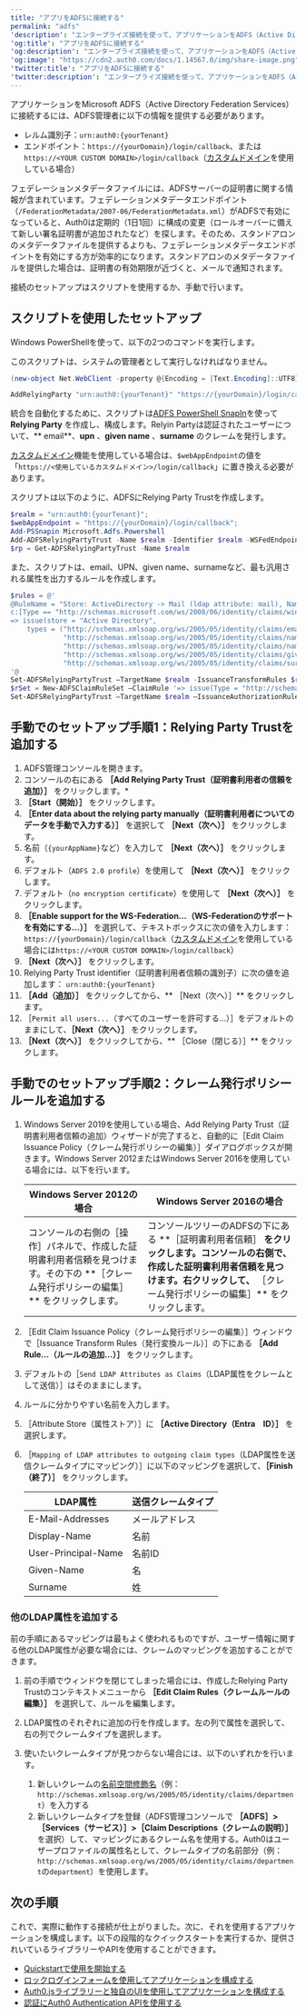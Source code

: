 ```yaml
---
title: "アプリをADFSに接続する"
permalink: "adfs"
'description': "エンタープライズ接続を使って、アプリケーションをADFS（Active Directory Federation Services）に接続する方法について説明します。"
'og:title': "アプリをADFSに接続する"
'og:description': "エンタープライズ接続を使って、アプリケーションをADFS（Active Directory Federation Services）に接続する方法について説明します。"
'og:image': "https://cdn2.auth0.com/docs/1.14567.0/img/share-image.png"
'twitter:title': "アプリをADFSに接続する"
'twitter:description': "エンタープライズ接続を使って、アプリケーションをADFS（Active Directory Federation Services）に接続する方法について説明します。"
---
```


アプリケーションをMicrosoft ADFS（Active Directory Federation Services）に接続するには、ADFS管理者に以下の情報を提供する必要があります。

* レルム識別子：`urn:auth0:{yourTenant}`
* エンドポイント：`https://{yourDomain}/login/callback`、または`https://<YOUR CUSTOM DOMAIN>/login/callback`（[カスタムドメイン](/docs/ja-jp/customize/custom-domains)を使用している場合）

<Card title="フェデレーションメタデータ">

フェデレーションメタデータファイルには、ADFSサーバーの証明書に関する情報が含まれています。フェデレーションメタデータエンドポイント（`/FederationMetadata/2007-06/FederationMetadata.xml`）がADFSで有効になっていると、Auth0は定期的（1日1回）に構成の変更（ロールオーバーに備えて新しい署名証明書が追加されたなど）を探します。そのため、スタンドアロンのメタデータファイルを提供するよりも、フェデレーションメタデータエンドポイントを有効にする方が効率的になります。スタンドアロンのメタデータファイルを提供した場合は、証明書の有効期限が近づくと、メールで通知されます。

</Card>

接続のセットアップはスクリプトを使用するか、手動で行います。

## スクリプトを使用したセットアップ

Windows PowerShellを使って、以下の2つのコマンドを実行します。

<Callout icon="file-lines" color="#0EA5E9" iconType="regular">

このスクリプトは、システムの管理者として実行しなければなりません。

</Callout>

```powershell lines
(new-object Net.WebClient -property @{Encoding = [Text.Encoding]::UTF8}).DownloadString("https://raw.github.com/auth0/adfs-auth0/master/adfs.ps1") | iex
```

```powershell lines
AddRelyingParty "urn:auth0:{yourTenant}" "https://{yourDomain}/login/callback"
```

統合を自動化するために、スクリプトは[ADFS PowerShell SnapIn](http://technet.microsoft.com/en-us/library/adfs2-powershell-basics.aspx)を使って **<Tooltip data-tooltip-id="react-containers-DefinitionTooltip-0" href="/docs/ja-jp/glossary?term=relying-party" tip="証明書利用者: ユーザーを認証するためにサードパーティーのIDプロバイダーに依存するエンティティ（サービスやアプリケーションなど）。" cta="用語集の表示">Relying Party</Tooltip>** を作成し、構成します。Relyin Partyは認証されたユーザーについて、** email**、**upn** 、**given name** 、**surname** のクレームを発行します。

<Callout icon="file-lines" color="#0EA5E9" iconType="regular">

[カスタムドメイン](/docs/ja-jp/customize/custom-domains)機能を使用している場合は、`$webAppEndpoint`の値を「`https://<使用しているカスタムドメイン>/login/callback`」に置き換える必要があります。

</Callout>

スクリプトは以下のように、ADFSにRelying Party Trustを作成します。

```powershell lines
$realm = "urn:auth0:{yourTenant}";
$webAppEndpoint = "https://{yourDomain}/login/callback";
Add-PSSnapin Microsoft.Adfs.Powershell
Add-ADFSRelyingPartyTrust -Name $realm -Identifier $realm -WSFedEndpoint $webAppEndpoint
$rp = Get-ADFSRelyingPartyTrust -Name $realm
```

また、スクリプトは、email、UPN、given name、surnameなど、最も汎用される属性を出力するルールを作成します。

```powershell lines
$rules = @'
@RuleName = "Store: ActiveDirectory -> Mail (ldap attribute: mail), Name (ldap attribute: displayName), Name ID (ldap attribute: userPrincipalName), GivenName (ldap attribute: givenName), Surname (ldap attribute: sn)"
c:[Type == "http://schemas.microsoft.com/ws/2008/06/identity/claims/windowsaccountname", Issuer == "AD AUTHORITY"]
=> issue(store = "Active Directory",
    types = ("http://schemas.xmlsoap.org/ws/2005/05/identity/claims/emailaddress",
             "http://schemas.xmlsoap.org/ws/2005/05/identity/claims/name",
             "http://schemas.xmlsoap.org/ws/2005/05/identity/claims/nameidentifier",
             "http://schemas.xmlsoap.org/ws/2005/05/identity/claims/givenname",
             "http://schemas.xmlsoap.org/ws/2005/05/identity/claims/surname"), query = ";mail,displayName,userPrincipalName,givenName,sn;{0}", param = c.Value);
'@
Set-ADFSRelyingPartyTrust –TargetName $realm -IssuanceTransformRules $rules
$rSet = New-ADFSClaimRuleSet –ClaimRule '=> issue(Type = "http://schemas.microsoft.com/authorization/claims/permit", Value = "true");'
Set-ADFSRelyingPartyTrust –TargetName $realm –IssuanceAuthorizationRules $rSet.ClaimRulesString
```

## 手動でのセットアップ手順1：Relying Party Trustを追加する

1. ADFS管理コンソールを開きます。
2. コンソールの右にある **［Add Relying Party Trust（証明書利用者の信頼を追加）］** をクリックします。\*
3. **［Start（開始）］** をクリックします。
4. **［Enter data about the relying party manually（証明書利用者についてのデータを手動で入力する）］** を選択して **［Next（次へ）］** をクリックします。
5. 名前（`{yourAppName}`など）を入力して **［Next（次へ）］** をクリックします。
6. デフォルト（`ADFS 2.0 profile`）を使用して **［Next（次へ）］** をクリックします。
7. デフォルト（`no encryption certificate`）を使用して **［Next（次へ）］** をクリックします。
8. **［Enable support for the WS-Federation...（WS-Federationのサポートを有効にする...）］** を選択して、テキストボックスに次の値を入力します：
   `https://{yourDomain}/login/callback`（[カスタムドメイン](/docs/ja-jp/customize/custom-domains)を使用している場合には`https://<YOUR CUSTOM DOMAIN>/login/callback`）
9. **［Next（次へ）］** をクリックします。
10. Relying Party Trust identifier（証明書利用者信頼の識別子）に次の値を追加します：
    `urn:auth0:{yourTenant}`
11. **［Add（追加）］** をクリックしてから、** ［Next（次へ）］** をクリックします。
12. ［`Permit all users...`（すべてのユーザーを許可する...）］をデフォルトのままにして、**［Next（次へ）］** をクリックします。
13. **［Next（次へ）］** をクリックしてから、** ［Close（閉じる）］** をクリックします。

## 手動でのセットアップ手順2：クレーム発行ポリシールールを追加する

1. Windows Server 2019を使用している場合、Add Relying Party Trust（証明書利用者信頼の追加）ウィザードが完了すると、自動的に［Edit Claim Issuance Policy（クレーム発行ポリシーの編集）］ダイアログボックスが開きます。Windows Server 2012またはWindows Server 2016を使用している場合には、以下を行います。

   <table class="table"><thead>
   <tr>
   <th>Windows Server 2012の場合</th>
   <th>Windows Server 2016の場合</th>
   </tr>
   </thead>
   <tbody>
   <tr>
   <td>コンソールの右側の［操作］パネルで、作成した証明書利用者信頼を見つけます。その下の **［クレーム発行ポリシーの編集］** をクリックします。</td>
   <td>
   コンソールツリーのADFSの下にある **［証明書利用者信頼］
   <strong>
   をクリックします。コンソールの右側で、作成した証明書利用者信頼を見つけます。右クリックして、
   </strong>
   ［クレーム発行ポリシーの編集］** をクリックします。
   </td>
   </tr>
   </tbody>
   </table>
2. ［Edit Claim Issuance Policy（クレーム発行ポリシーの編集）］ウィンドウで［Issuance Transform Rules（発行変換ルール）］の下にある **［Add Rule...（ルールの追加...）］** をクリックします。
3. デフォルトの［`Send LDAP Attributes as Claims`（LDAP属性をクレームとして送信）］はそのままにします。
4. ルールに分かりやすい名前を入力します。
5. ［Attribute Store（属性ストア）］に **［Active Directory（Entra　ID）］** を選択します。
6. ［`Mapping of LDAP attributes to outgoing claim types`（LDAP属性を送信クレームタイプにマッピング）］に以下のマッピングを選択して、**［Finish（終了）］** をクリックします。

   <table class="table"><thead>
   <tr>
   <th>LDAP属性</th>
   <th>送信クレームタイプ</th>
   </tr>
   </thead>
   <tbody>
   <tr>
   <td>E-Mail-Addresses</td>
   <td>メールアドレス</td>
   </tr>
   <tr>
   <td>Display-Name</td>
   <td>名前</td>
   </tr>
   <tr>
   <td>User-Principal-Name</td>
   <td>名前ID</td>
   </tr>
   <tr>
   <td>Given-Name</td>
   <td>名</td>
   </tr>
   <tr>
   <td>Surname</td>
   <td>姓</td>
   </tr>
   </tbody>
   </table>

### 他のLDAP属性を追加する

前の手順にあるマッピングは最もよく使われるものですが、ユーザー情報に関する他のLDAP属性が必要な場合には、クレームのマッピングを追加することができます。

1. 前の手順でウィンドウを閉じてしまった場合には、作成したRelying Party Trustのコンテキストメニューから **［Edit Claim Rules（クレームルールの編集）］** を選択して、ルールを編集します。
2. LDAP属性のそれぞれに追加の行を作成します。左の列で属性を選択して、右の列でクレームタイプを選択します。
3. 使いたいクレームタイプが見つからない場合には、以下のいずれかを行います。

   1. 新しいクレームの[名前空間修飾名](/docs/ja-jp/secure/tokens/json-web-tokens/create-custom-claims)（例：`http://schemas.xmlsoap.org/ws/2005/05/identity/claims/department`）を入力する
   2. 新しいクレームタイプを登録（ADFS管理コンソールで **［ADFS］>［Services（サービス）］>［Claim Descriptions（クレームの説明）］** を選択）して、マッピングにあるクレーム名を使用する。Auth0はユーザープロファイルの属性名として、クレームタイプの名前部分（例：`http://schemas.xmlsoap.org/ws/2005/05/identity/claims/department`の`department`）を使用します。

## 次の手順

これで、実際に動作する接続が仕上がりました。次に、それを使用するアプリケーションを構成します。以下の段階的なクイックスタートを実行するか、提供されいているライブラリーやAPIを使用することができます。

* [Quickstartで使用を開始する](/docs/ja-jp/quickstarts)
* [ロックログインフォームを使用してアプリケーションを構成する](/docs/ja-jp/libraries/lock)
* [Auth0.jsライブラリーと独自のUIを使用してアプリケーションを構成する](/docs/ja-jp/libraries/auth0js)
* [認証にAuth0 Authentication APIを使用する](/docs/ja-jp/api/authentication)